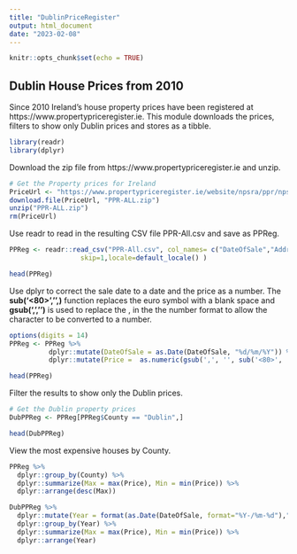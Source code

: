 ```yaml
---
title: "DublinPriceRegister"
output: html_document
date: "2023-02-08"
---
```


```r
knitr::opts_chunk$set(echo = TRUE)
```

## Dublin House Prices from 2010
Since 2010 Ireland's house property prices have been registered at https://www.propertypriceregister.ie. This module downloads the prices, filters to show only Dublin prices and stores as a tibble. 


```r
library(readr)
library(dplyr)
```
Download the zip file from https://www.propertypriceregister.ie and unzip.

```r
# Get the Property prices for Ireland
PriceUrl <- "https://www.propertypriceregister.ie/website/npsra/ppr/npsra-ppr.nsf/Downloads/PPR-ALL.zip/$FILE/PPR-ALL.zip"
download.file(PriceUrl, "PPR-ALL.zip")
unzip("PPR-ALL.zip")
rm(PriceUrl)
```
Use readr to read in the resulting CSV file PPR-All.csv and save as PPReg. 
```r
PPReg <- readr::read_csv("PPR-All.csv", col_names= c("DateOfSale","Address","County","Eircode","Price","NotFullMarketPrice","VATExclusive","Description","Size"), col_types = c("c","c","c","c","c","c","c","c","c"),
                  skip=1,locale=default_locale() )

head(PPReg)
```

Use dplyr to correct the sale date to a date and the price as a number. The **sub('<80>','',)** function replaces the euro symbol with a blank space and **gsub(',','')** is used to replace the , in the the number format to allow the character to be converted to a number.

```r
options(digits = 14)
PPReg <- PPReg %>% 
          dplyr::mutate(DateOfSale = as.Date(DateOfSale, "%d/%m/%Y")) %>%
          dplyr::mutate(Price =  as.numeric(gsub(',', '', sub('<80>', '', Price))) )

head(PPReg)
```

Filter the results to show only the Dublin prices.
```r
# Get the Dublin property prices
DubPPReg <- PPReg[PPReg$County == "Dublin",]

head(DubPPReg)
```
View the most expensive houses by County.
```r
PPReg %>%
  dplyr::group_by(County) %>%
  dplyr::summarize(Max = max(Price), Min = min(Price)) %>%
  dplyr::arrange(desc(Max))
```
```r
DubPPReg %>%
  dplyr::mutate(Year = format(as.Date(DateOfSale, format="%Y-/%m-%d"),"%Y")) %>%
  dplyr::group_by(Year) %>%
  dplyr::summarize(Max = max(Price), Min = min(Price)) %>%
  dplyr::arrange(Year)
```


